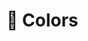 
<Meta title="Design System/Colors" name="Colors Docs" />

# 🎨 Colors

##

<ColorPalette>
  <ColorItem
    title="Primary Colors"
    subtitle="커머스(종합, 도서, 성물)"
    colors={{
      'Primary 50': 'var(--colors-primary-50)',
      'Primary 100': 'var(--colors-primary-100)',
      'Primary 200': 'var(--colors-primary-200)',
      'Primary 300': 'var(--colors-primary-300)',
      'Primary 400': 'var(--colors-primary-400)',
      'Primary 500': 'var(--colors-primary-500)',
      'Primary 600': 'var(--colors-primary-600)',
      'Primary 700': 'var(--colors-primary-700)',
      'Primary 800': 'var(--colors-primary-800)',
      'Primary 900': 'var(--colors-primary-900)',
    }}
  />
  <ColorItem
    title="Gold Colors"
    subtitle="커머스(주얼리)"
    colors={{
      'Gold 50': 'var(--colors-gold-50)',
      'Gold 100': 'var(--colors-gold-100)',
      'Gold 200': 'var(--colors-gold-200)',
      'Gold 300': 'var(--colors-gold-300)',
      'Gold 400': 'var(--colors-gold-400)',
    }}
  />
  <ColorItem
    title="Emerald Colors"
    subtitle="웹진, 공통페이지"
    colors={{
      'Emerald 50': 'var(--colors-emerald-50)',
      'Emerald 100': 'var(--colors-emerald-100)',
      'Emerald 200': 'var(--colors-emerald-200)',
      'Emerald 300': 'var(--colors-emerald-300)',
      'Emerald 400': 'var(--colors-emerald-400)',
      'Emerald 500': 'var(--colors-emerald-500)',
      'Emerald 600': 'var(--colors-emerald-600)',
      'Emerald 700': 'var(--colors-emerald-700)',
      'Emerald 800': 'var(--colors-emerald-800)',
      'Emerald 900': 'var(--colors-emerald-900)',
    }}
  />
  <ColorItem
    title="Orange Colors"
    subtitle="커뮤니티, 마이페이지 일부"
    colors={{
      'Orange 50': 'var(--colors-orange-50)',
      'Orange 100': 'var(--colors-orange-100)',
      'Orange 200': 'var(--colors-orange-200)',
      'Orange 300': 'var(--colors-orange-300)',
      'Orange 400': 'var(--colors-orange-400)',
      'Orange 500': 'var(--colors-orange-500)',
      'Orange 600': 'var(--colors-orange-600)',
      'Orange 700': 'var(--colors-orange-700)',
      'Orange 800': 'var(--colors-orange-800)',
      'Orange 900': 'var(--colors-orange-900)',
    }}
  />
  <ColorItem
    title="Secondary Colors"
    subtitle="secondary"
    colors={{
      'secondary 100': 'var(--colors-secondary-100)',
      'secondary 200': 'var(--colors-secondary-200)',
      'secondary 300': 'var(--colors-secondary-300)',
      'secondary 400': 'var(--colors-secondary-400)',
      'secondary 500': 'var(--colors-secondary-500)',
      'secondary 600': 'var(--colors-secondary-600)',
      'secondary 700': 'var(--colors-secondary-700)',
      'secondary 800': 'var(--colors-secondary-800)',
      'secondary 900': 'var(--colors-secondary-900)',
    }}
  />
  <ColorItem
    title="Opacity"
    subtitle=""
    colors={{
      'opacity 4': 'var(--colors-opacity-4)',
      'opacity 8': 'var(--colors-opacity-8)',
      'opacity 12': 'var(--colors-opacity-12)',
      'opacity 20': 'var(--colors-opacity-20)',
      'opacity 30': 'var(--colors-opacity-30)',
      'opacity 40': 'var(--colors-opacity-40)',
      'opacity 50': 'var(--colors-opacity-50)',
      'opacity 60': 'var(--colors-opacity-60)',
      'opacity 70': 'var(--colors-opacity-70)',
      'opacity 80': 'var(--colors-opacity-80)',
    }}
  />
  <ColorItem
    title="Input & SelectBox"
    subtitle="input, select 태그에 해당하는 색상"
    colors={{
      'input text': 'var(--colors-input-text)',
      'input placeholder': 'var(--colors-input-placeholder)',
      'input border': 'var(--colors-input-border)',
      'input bg': 'var(--colors-input-bg)',
      'input disabled bg': 'var(--colors-input-disabled-bg)',
      'input disabled placeholder': 'var(--colors-input-disabled-placeholder)',
      'input message error': 'var(--colors-input-message-error)',
      'input message text': 'var(--colors-input-message-text)',
      'select option bg': 'var(--colors-select-option-bg)',
    }}
  />
  <ColorItem
    title="Calender"
    subtitle="DatePicker에서 사용하는 색상"
    colors={{
      'year/months text': 'var(--colors-calendar-title)',
      'default border': 'var(--colors-calendar-border)',
      'week title': 'var(--colors-calendar-week)',
      'today text': 'var(--colors-calendar-today-text)',
      'today bg': 'var(--colors-calendar-today-bg)',
      'default text': 'var(--colors-calendar-text)',
      'selected text': 'var(--colors-calendar-selected-text)',
      'selected bg': 'var(--colors-calendar-selected-bg)',
      'range text': 'var(--colors-calendar-range-text)',
      'range bg': 'var(--colors-calendar-range-bg)',
      'Calender outside': 'var(--colors-calendar-outside)',
    }}
  />
</ColorPalette>
